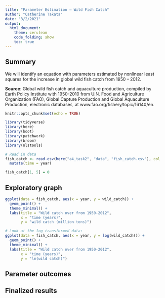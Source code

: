```yaml
---
title: "Parameter Estimation – Wild Fish Catch"
author: "Catherine Takata"
date: "3/2/2021"
output: 
  html_document:
    theme: cerulean
    code_folding: show
    toc: true
---
```


## Summary 
We will identify an equation with parameters estimated by nonlinear least squares for the increase in global wild fish catch from 1950 – 2012.

**Source**: Global wild fish catch and aquaculture production, compiled by Earth Policy Institute with 1950-2010 from U.N. Food and Agriculture Organization (FAO), Global Capture Production and Global Aquaculture Production, electronic databases, at www.fao.org/fishery/topic/16140/en.


```r
knitr::opts_chunk$set(echo = TRUE)

library(tidyverse)
library(here)
library(boot)
library(patchwork)
library(broom)
library(nlstools)
```

```r
# Read in data 
fish_catch <- read.csv(here("a4_task2", "data", "fish_catch.csv"), col.names = c("year", "wild_catch", "farmed_fish", "total_fish_production")) %>% 
  mutate(time = year) 

fish_catch[1, 5] = 0
```


## Exploratory graph 

```r
ggplot(data = fish_catch, aes(x = year, y = wild_catch)) +
  geom_point() +
  theme_minimal() +
  labs(title = "Wild catch over from 1950-2012",
       x = "time (years)", 
       y = "wild catch (million tons)") 
```

```r
# Look at the log transformed data:
ggplot(data = fish_catch, aes(x = year, y = log(wild_catch))) +
  geom_point() +
  theme_minimal() +
  labs(title = "Wild catch over from 1950-2012",
       x = "time (years)", 
       y = "ln(wild catch)") 
```


## Parameter outcomes 






## Finalized results 